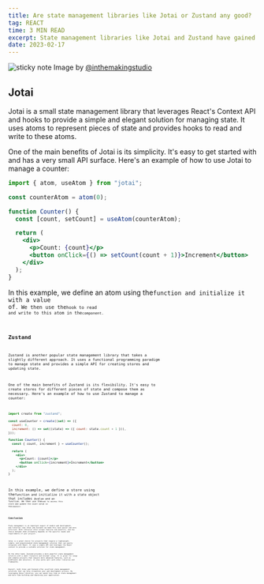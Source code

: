 ```yaml
---
title: Are state management libraries like Jotai or Zustand any good?
tag: REACT
time: 3 MIN READ
excerpt: State management libraries like Jotai and Zustand have gained popularity recently, but are they worth using? In this post, we'll explore the benefits of using these libraries and provide some code examples to help you decide whether they're right for your project.
date: 2023-02-17
---
```


![sticky note](https://images.unsplash.com/photo-1580934174026-8142803ebb5b?ixlib=rb-4.0.3&ixid=MnwxMjA3fDB8MHxwaG90by1wYWdlfHx8fGVufDB8fHx8&auto=format&fit=crop&w=2670&q=80)
Image by [@inthemakingstudio](https://unsplash.com/@inthemakingstudio)

## Jotai

Jotai is a small state management library that leverages React's Context API and hooks to provide a simple and elegant solution for managing state. It uses atoms to represent pieces of state and provides hooks to read and write to these atoms.

One of the main benefits of Jotai is its simplicity. It's easy to get started with and has a very small API surface. Here's an example of how to use Jotai to manage a counter:

```jsx
import { atom, useAtom } from "jotai";

const counterAtom = atom(0);

function Counter() {
  const [count, setCount] = useAtom(counterAtom);

  return (
    <div>
      <p>Count: {count}</p>
      <button onClick={() => setCount(count + 1)}>Increment</button>
    </div>
  );
}
```

In this example, we define an atom using the<Code code="atom"/>function and initialize it with a value of<Code code="0"/>. We then use the<Code code="useAtom"/>hook to read and write to this atom in the<Code code="Counter"/>component.

## Zustand

Zustand is another popular state management library that takes a slightly different approach. It uses a functional programming paradigm to manage state and provides a simple API for creating stores and updating state.

One of the main benefits of Zustand is its flexibility. It's easy to create stores for different pieces of state and compose them as necessary. Here's an example of how to use Zustand to manage a counter:

```jsx
import create from "zustand";

const useCounter = create((set) => ({
  count: 0,
  increment: () => set((state) => ({ count: state.count + 1 })),
}));

function Counter() {
  const { count, increment } = useCounter();

  return (
    <div>
      <p>Count: {count}</p>
      <button onClick={increment}>Increment</button>
    </div>
  );
}
```

In this example, we define a store using the<Code code="create"/>function and initialize it with a state object that includes a<Code code="count"/>value and an<Code code="increment"/> function. We then use the<Code code="useCounter"/>hook to access this store and update the count value in the<Code code="Counter"/>component.

## Conclusion

State management is an important aspect of modern web development, and libraries like Jotai and Zustand can make this task easier and more efficient. Both libraries offer unique features and benefits, and the choice between them ultimately depends on the specific needs and requirements of your project.

Jotai is a great choice for projects that require a lightweight, simple, and unopinionated state management solution that can easily integrate with React. It uses a simple API and leverages the React context to provide a scalable solution for state management.

On the other hand, Zustand provides a more powerful state management solution with a small footprint and minimal setup. It is great for large and complex projects that require more advanced features, such as middleware and selectors. It also works well with other libraries and frameworks.

Overall, both Jotai and Zustand offer excellent state management solutions that can help streamline your web development process. By leveraging these libraries, you can spend less time on state management and more time building and improving your application.
